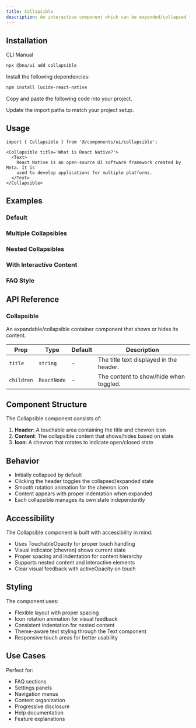 ```yaml
---
title: Collapsible
description: An interactive component which can be expanded/collapsed to show and hide content.
---
```


<ComponentPreview
  name='collapsible-demo'
  description='A basic collapsible component with title and content'
/>

## Installation

<CodeTabs>

<TabsList>
  <TabsTrigger value="cli">CLI</TabsTrigger>
  <TabsTrigger value="manual">Manual</TabsTrigger>
</TabsList>
<TabsContent value="cli">

```bash
npx @bna/ui add collapsible
```

</TabsContent>

<TabsContent value="manual">

<Steps>

<Step>Install the following dependencies:</Step>

```bash
npm install lucide-react-native
```

<Step>Copy and paste the following code into your project.</Step>

<ComponentSource name='collapsible' title='components/ui/collapsible.tsx' />

<Step>Update the import paths to match your project setup.</Step>

</Steps>

</TabsContent>

</CodeTabs>

## Usage

```tsx
import { Collapsible } from '@/components/ui/collapsible';
```

```tsx
<Collapsible title='What is React Native?'>
  <Text>
    React Native is an open-source UI software framework created by Meta. It is
    used to develop applications for multiple platforms.
  </Text>
</Collapsible>
```

## Examples

### Default

<ComponentPreview
  name='collapsible-demo'
  description='A basic collapsible component with title and content'
/>

### Multiple Collapsibles

<ComponentPreview
  name='collapsible-multiple'
  description='Multiple collapsible components working independently'
/>

### Nested Collapsibles

<ComponentPreview
  name='collapsible-nested'
  description='Collapsible components nested within each other'
/>

### With Interactive Content

<ComponentPreview
  name='collapsible-with-content'
  description='Collapsible containing interactive elements like checkboxes'
/>

### FAQ Style

<ComponentPreview
  name='collapsible-faq'
  description='Collapsible components styled as frequently asked questions'
/>

## API Reference

### Collapsible

An expandable/collapsible container component that shows or hides its content.

| Prop       | Type        | Default | Description                             |
| ---------- | ----------- | ------- | --------------------------------------- |
| `title`    | `string`    | -       | The title text displayed in the header. |
| `children` | `ReactNode` | -       | The content to show/hide when toggled.  |

## Component Structure

The Collapsible component consists of:

1. **Header**: A touchable area containing the title and chevron icon
2. **Content**: The collapsible content that shows/hides based on state
3. **Icon**: A chevron that rotates to indicate open/closed state

## Behavior

- Initially collapsed by default
- Clicking the header toggles the collapsed/expanded state
- Smooth rotation animation for the chevron icon
- Content appears with proper indentation when expanded
- Each collapsible manages its own state independently

## Accessibility

The Collapsible component is built with accessibility in mind:

- Uses TouchableOpacity for proper touch handling
- Visual indicator (chevron) shows current state
- Proper spacing and indentation for content hierarchy
- Supports nested content and interactive elements
- Clear visual feedback with activeOpacity on touch

## Styling

The component uses:

- Flexible layout with proper spacing
- Icon rotation animation for visual feedback
- Consistent indentation for nested content
- Theme-aware text styling through the Text component
- Responsive touch areas for better usability

## Use Cases

Perfect for:

- FAQ sections
- Settings panels
- Navigation menus
- Content organization
- Progressive disclosure
- Help documentation
- Feature explanations
